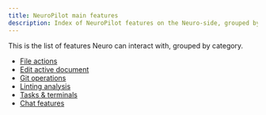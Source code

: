 ```yaml
---
title: NeuroPilot main features
description: Index of NeuroPilot features on the Neuro-side, grouped by category.
---
```


This is the list of features Neuro can interact with, grouped by category.

- [File actions](./file-actions)
- [Edit active document](./edit-active-document)
- [Git operations](./git-operations)
- [Linting analysis](./linting-analysis)
- [Tasks & terminals](./shells)
- [Chat features](./chat-features)
